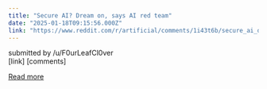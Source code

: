 ```yaml
---
title: "Secure AI? Dream on, says AI red team"
date: "2025-01-18T09:15:56.000Z"
link: "https://www.reddit.com/r/artificial/comments/1i43t6b/secure_ai_dream_on_says_ai_red_team/"
---
```


submitted by    /u/F0urLeafCl0ver  
 [link]   [comments]

[Read more](https://www.reddit.com/r/artificial/comments/1i43t6b/secure_ai_dream_on_says_ai_red_team/)
